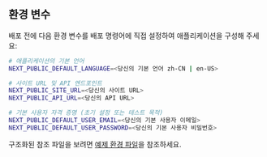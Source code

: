 ## 환경 변수

배포 전에 다음 환경 변수를 배포 명령어에 직접 설정하여 애플리케이션을 구성해 주세요:

```bash
# 애플리케이션의 기본 언어
NEXT_PUBLIC_DEFAULT_LANGUAGE=<당신의 기본 언어 zh-CN | en-US>

# 사이트 URL 및 API 엔드포인트
NEXT_PUBLIC_SITE_URL=<당신의 사이트 URL>
NEXT_PUBLIC_API_URL=<당신의 API URL>

# 기본 사용자 자격 증명 (초기 설정 또는 테스트 목적)
NEXT_PUBLIC_DEFAULT_USER_EMAIL=<당신의 기본 사용자 이메일>
NEXT_PUBLIC_DEFAULT_USER_PASSWORD=<당신의 기본 사용자 비밀번호>
```

구조화된 참조 파일을 보려면 [예제 환경 파일](https://github.com/perfect-panel/ppanel-web/blob/main/apps/admin/.env.template)을 참조하세요.


<Giscus />
